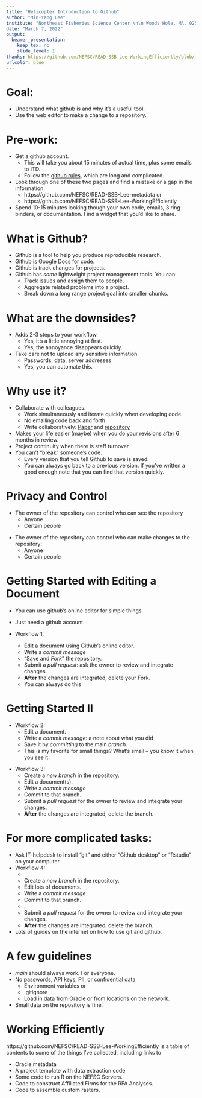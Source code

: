 ```yaml
---
title: "Helicopter Introduction to Github"
author: "Min-Yang Lee"
institute: "Northeast Fisheries Science Center \n\n Woods Hole, MA, 02536"
date: "March 7, 2022"
output:
  beamer_presentation:
    keep_tex: no
    slide_level: 1
thanks: https://github.com/NEFSC/READ-SSB-Lee-WorkingEfficiently/blob/main/presentations/github_overview.Rmd
urlcolor: blue
---
```


# Goal:

- Understand what github is and why it’s a useful tool.
- Use the web editor to make a change to a repository.

 
# Pre-work:

- Get a github account. 
  - This will take you about 15 minutes of actual time, plus some emails to ITD.
  - Follow the [github rules](https://www.google.com/url?q=https://docs.google.com/document/d/1Iu-uK47t-OVASTGw_JWIdDdQaOexMLQLrr7UmxIac0c/edit&sa=D&source=docs&ust=1644869012115323&usg=AOvVaw2u6MxGlHoZseg9T4lgsP1R), which are long and complicated. 
  
- Look through one of these two pages and find a mistake or a gap in the information.
  - https://github.com/NEFSC/READ-SSB-Lee-metadata or
  - https://github.com/NEFSC/READ-SSB-Lee-WorkingEfficiently
  
-  Spend 10-15 minutes looking though your own code, emails, 3 ring binders, or documentation. Find a widget that you’d like to share.

# What is Github?

- Github is a tool to help you produce reproducible research.
- Github is Google Docs for code.
- Github is track changes for projects.
- Github has *some* lightweight project management tools. You can:
    - Track issues and assign them to people.
    - Aggregate related problems into a project. 
    - Break down a long range project goal into smaller chunks.
    
# What are the downsides?

- Adds 2-3 steps to your workflow.
    - Yes, it's a little annoying at first.
    - Yes, the annoyance disappears quickly. 
\vspace{5mm}
- Take care not to upload any sensitive information
    -  Passwords, data, server addresses
    -  Yes, you can automate this.
    
# Why use it?
-  Collaborate with colleagues. 
    - Work simultaneously and iterate quickly when developing code.
    - No emailing code back and forth. 
    - Write collaboratively: [Paper](https://cdnsciencepub.com/doi/10.1139/cjfas-2018-0128) and [repository](https://github.com/sgaichas/herringMSE) 
\vspace{5mm}

-  Makes your life easier (maybe) when you do your revisions after 6 months in review.
\vspace{5mm}
- Project continuity when there is staff turnover
\vspace{5mm}
-  You can’t "break" someone's code.
    - Every version that you tell Github to save is saved.
    - You can always go back to a previous version.  If you’ve written a good enough note that you can find that version quickly.

# Privacy and Control
- The owner of the repository can control who can see the repository
  - Anyone
  - Certain people

\vspace{5mm}

- The owner of the repository can control who can make changes to the repository:
  - Anyone
  - Certain people

# Getting Started with Editing a Document
- You can use github's online editor for simple things.
- Just need a github account.
\vspace{5mm}

- Workflow 1:
  - Edit a document using Github's online editor. 
  - Write a *commit message* 
  - “Save and *Fork*” the repository.  
  - Submit a *pull request*: ask the owner to review and integrate changes.
  - **After** the changes are integrated, delete your Fork.
  - You can always do this

# Getting Started II 
- Workflow 2:
  - Edit a document. 
  - Write a *commit message*: a note about what you did
  - Save it by *committing* to the main *branch*.
  - This is my favorite for small things?  What's small -- you know it when you see it.

\vspace{5mm}

- Workflow 3:
  - Create a *new branch* in the repository.  
  - Edit a document(s). 
  - Write a *commit message* 
  - Commit to that branch.
  - Submit a *pull request* for the owner to review and integrate your changes.
  - **After** the changes are integrated, delete the branch.

# For more complicated tasks: 
- Ask IT-helpdesk to install "git" and either "Github desktop" or "Rstudio" on your computer.
\vspace{5mm}
- Workflow 4:
  - \textcolor{red}{\textit{Clone} the project to your computer.}
  - Create a *new branch* in the repository.  
  - Edit lots of documents. 
  - Write a *commit message* 
  - Commit to that branch.
  - \textcolor{red}{\textit{Push} the changes up to Github}.
  - Submit a *pull request* for the owner to review and integrate your changes.
  - **After** the changes are integrated, delete the branch.
- Lots of guides on  the internet on how to use git and github.


        
# A few guidelines 
- *main* should always work.  For everyone.
- No passwords, API keys, PII, or confidential data
    - Environment variables or 
    - .gitignore 
    - Load in data from Oracle or from locations on the network.
- Small data on the repository is fine.

# Working Efficiently

https://github.com/NEFSC/READ-SSB-Lee-WorkingEfficiently is a table of contents to some of the things I've collected, including links to 

-    Oracle metadata
-    A project template with data extraction code 
-    Some code to run R on the NEFSC Servers.
-    Code to construct Affiliated Firms for the RFA Analyses.
-    Code to assemble custom rasters.

  